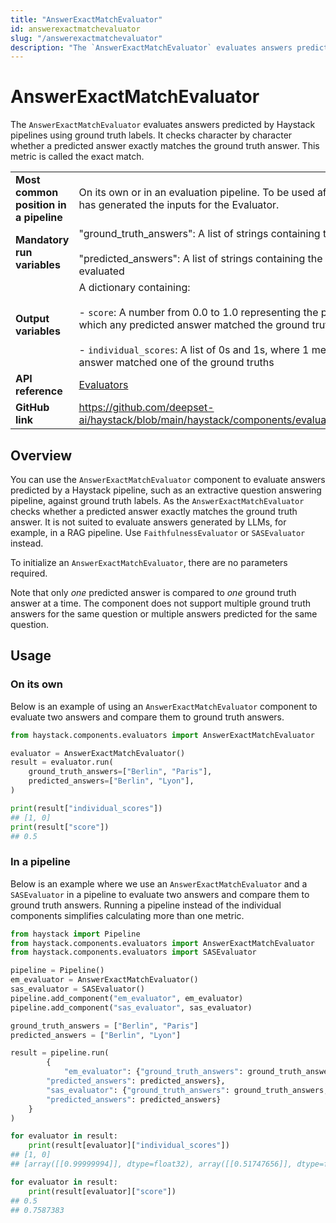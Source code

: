 ```yaml
---
title: "AnswerExactMatchEvaluator"
id: answerexactmatchevaluator
slug: "/answerexactmatchevaluator"
description: "The `AnswerExactMatchEvaluator` evaluates answers predicted by Haystack pipelines using ground truth labels. It checks character by character whether a predicted answer exactly matches the ground truth answer. This metric is called the exact match."
---
```


# AnswerExactMatchEvaluator

The `AnswerExactMatchEvaluator` evaluates answers predicted by Haystack pipelines using ground truth labels. It checks character by character whether a predicted answer exactly matches the ground truth answer. This metric is called the exact match.

|  |  |
| --- | --- |
| **Most common position in a pipeline** | On its own or in an evaluation pipeline. To be used after a separate pipeline that has generated the inputs for the Evaluator. |
| **Mandatory run variables** | "ground_truth_answers": A list of strings containing the ground truth answers  <br /> <br />"predicted_answers": A list of strings containing the predicted answers to be evaluated |
| **Output variables** | A dictionary containing:  <br /> <br />\- `score`: A number from 0.0 to 1.0 representing the proportion of questions in which any predicted answer matched the ground truth answers  <br /> <br />- `individual_scores`: A list of 0s and 1s, where 1 means that the predicted answer matched one of the ground truths |
| **API reference** | [Evaluators](/reference/evaluators-api) |
| **GitHub link** | https://github.com/deepset-ai/haystack/blob/main/haystack/components/evaluators/answer_exact_match.py |

## Overview

You can use the `AnswerExactMatchEvaluator` component to evaluate answers predicted by a Haystack pipeline, such as an extractive question answering pipeline, against ground truth labels. As the `AnswerExactMatchEvaluator` checks whether a predicted answer exactly matches the ground truth answer. It is not suited to evaluate answers generated by LLMs, for example, in a RAG pipeline. Use `FaithfulnessEvaluator` or `SASEvaluator` instead.

To initialize an `AnswerExactMatchEvaluator`, there are no parameters required. 

Note that only _one_ predicted answer is compared to _one_ ground truth answer at a time. The component does not support multiple ground truth answers for the same question or multiple answers predicted for the same question.

## Usage

### On its own

Below is an example of using an `AnswerExactMatchEvaluator` component to evaluate two answers and compare them to ground truth answers.

```python
from haystack.components.evaluators import AnswerExactMatchEvaluator

evaluator = AnswerExactMatchEvaluator()
result = evaluator.run(
    ground_truth_answers=["Berlin", "Paris"],
    predicted_answers=["Berlin", "Lyon"],
)

print(result["individual_scores"])
## [1, 0]
print(result["score"])
## 0.5
```

### In a pipeline

Below is an example where we use an `AnswerExactMatchEvaluator` and a `SASEvaluator` in a pipeline to evaluate two answers and compare them to ground truth answers. Running a pipeline instead of the individual components simplifies calculating more than one metric.

```python
from haystack import Pipeline
from haystack.components.evaluators import AnswerExactMatchEvaluator
from haystack.components.evaluators import SASEvaluator

pipeline = Pipeline()
em_evaluator = AnswerExactMatchEvaluator()
sas_evaluator = SASEvaluator()
pipeline.add_component("em_evaluator", em_evaluator)
pipeline.add_component("sas_evaluator", sas_evaluator)

ground_truth_answers = ["Berlin", "Paris"]
predicted_answers = ["Berlin", "Lyon"]

result = pipeline.run(
		{
			"em_evaluator": {"ground_truth_answers": ground_truth_answers,
	    "predicted_answers": predicted_answers},
	    "sas_evaluator": {"ground_truth_answers": ground_truth_answers,
	    "predicted_answers": predicted_answers}
    }
)

for evaluator in result:
    print(result[evaluator]["individual_scores"])
## [1, 0]
## [array([[0.99999994]], dtype=float32), array([[0.51747656]], dtype=float32)]

for evaluator in result:
    print(result[evaluator]["score"])
## 0.5
## 0.7587383
```